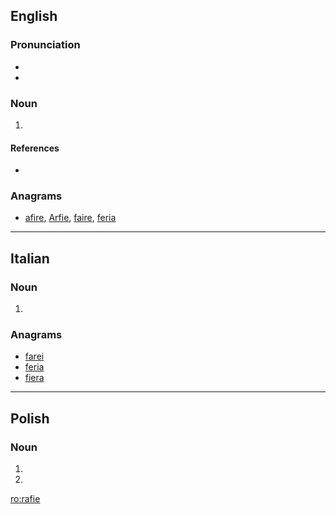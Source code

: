 ==English==

===Pronunciation===
* {{IPA|/rɑːrˈfi/|lang=en}}
* {{hyphenation|rar|fie|lang=en}}

===Noun===
{{en-noun}}

# {{context|Geordie|pejorative|lang=en}} {{alternative spelling of|ralphie|lang=en}}

====References====
* {{R:Northeast Dialect 2005}}

===Anagrams===
* [[afire#English|afire]], [[Arfie#English|Arfie]], [[faire#English|faire]], [[feria#English|feria]]

----

==Italian==

===Noun===
{{head|it|plural}} {{g|f}}

# {{plural of|rafia|lang=it}}

===Anagrams===
* [[farei#Italian|farei]]
* [[feria#Italian|feria]]
* [[fiera#Italian|fiera]]

----

==Polish==

===Noun===
{{head|pl|noun form|g=f}}

# {{inflection of|lang=pl|rafa||dat|s}}
# {{inflection of|lang=pl|rafa||loc|s}}

[[ro:rafie]]